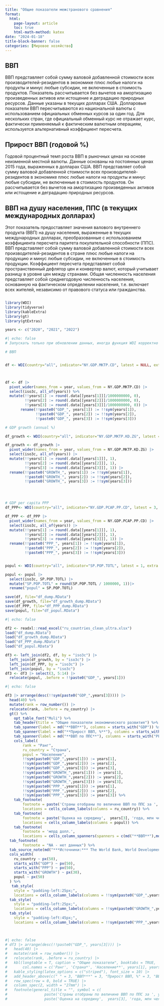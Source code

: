 ---
title: "Общие показатели межстранового сравнения"
format:
  html:
    page-layout: article
    toc: true
    html-math-method: katex
date: "2024-01-18"
title-block-banner: false
categories: [Мировое хозяйство]
---

## ВВП

ВВП представляет собой сумму валовой добавленной стоимости всех производителей-резидентов в экономике плюс любые налоги на продукты и минус любые субсидии, не включенные в стоимость продуктов. Показатель рассчитывается без вычетов на амортизацию произведенных активов или истощение и деградацию природных ресурсов. Данные указаны в текущих долларах США. Долларовые показатели ВВП пересчитываются из национальной валюты с использованием официальных обменных курсов за один год. Для нескольких стран, где официальный обменный курс не отражает курс, фактически применяемый к фактическим валютным операциям, используется альтернативный коэффициент пересчета.

## Прирост ВВП (годовой %)

Годовой процентный темп роста ВВП в рыночных ценах на основе неизменной местной валюты. Данные основаны на постоянных ценах 2015 года, выраженных в долларах США. ВВП представляет собой сумму валовой добавленной стоимости всех производителей-резидентов в экономике плюс любые налоги на продукты и минус любые субсидии, не включенные в стоимость продуктов. Он рассчитывается без вычетов на амортизацию произведенных активов или истощение и деградацию природных ресурсов.

## ВВП на душу населения, ППС (в текущих международных долларах)

Этот показатель предоставляет значения валового внутреннего продукта (ВВП) на душу населения, выраженные в текущих международных долларах, преобразованные с использованием коэффициента пересчета паритета покупательной способности (ППС). ВВП представляет собой сумму валовой добавленной стоимости всех производителей-резидентов в стране плюс любые налоги на продукцию и минус любые субсидии, не включенные в стоимость продукции. Коэффициент пересчета представляет собой пространственный дефлятор цен и конвертер валют, который учитывает разницу в уровне цен между странами. Общая численность населения представляет собой среднегодовую численность населения, основанную на фактическом определении населения, т.е. включает всех жителей, независимо от правового статуса или гражданства.
```{r message=FALSE, warning=FALSE}

```

```{r eval=TRUE, include=FALSE,  message=FALSE, warning=FALSE}
library(WDI)
library(tidyverse)
library(kableExtra)
library(gt)
library(gtExtras)

years <- c("2020", "2021", "2022")

```

```{r eval=FALSE, include=FALSE}

#| echo: false
# Запускать только при обновлении данных, иногда функция WDI корректно не отрабатывает

# ВВП


df <- WDI(country="all", indicator="NY.GDP.MKTP.CD", latest = NULL, extra = TRUE)



df <- df |>
  pivot_wider(names_from = year, values_from = NY.GDP.MKTP.CD) |>
  select(iso3c, all_of(years)) %>%
  mutate(!!years[1] := round(.data[[years[1]]]/1000000000, 0),
         !!years[2] := round(.data[[years[2]]]/1000000000, 0),
         !!years[3] := round(.data[[years[3]]]/1000000000, 0)) |>
       rename(!!paste0("GDP_", years[1]) := !!sym(years[1]),
              !!paste0("GDP_", years[2]) := !!sym(years[2]),
              !!paste0("GDP_", years[3]) := !!sym(years[3]))

# GDP growth (annual %)

df_growth <- WDI(country="all", indicator="NY.GDP.MKTP.KD.ZG", latest = 3, extra = TRUE)

df_growth <- df_growth |>
  pivot_wider(names_from = year, values_from = NY.GDP.MKTP.KD.ZG) |>
  select(iso3c, all_of(years)) |>
  mutate(!!years[1] := round(.data[[years[1]]], 1),
         !!years[2] := round(.data[[years[2]]], 1),
         !!years[3] := round(.data[[years[3]]], 1)) |>
  rename(!!paste0("GROWTH_", years[1]) := !!sym(years[1]),
         !!paste0("GROWTH_", years[2]) := !!sym(years[2]),
         !!paste0("GROWTH_", years[3]) := !!sym(years[3]))




# GDP per capita PPP
df_PPP<- WDI(country="all", indicator="NY.GDP.PCAP.PP.CD", latest = 3, extra = TRUE)

df_PPP <- df_PPP |>
  pivot_wider(names_from = year, values_from = NY.GDP.PCAP.PP.CD) |>
  select(iso3c, all_of(years)) |>
  mutate(!!years[1] := round(.data[[years[1]]], 1),
         !!years[2] := round(.data[[years[2]]], 1),
         !!years[3] := round(.data[[years[3]]], 1)) |>
  rename(!!paste0("PPP_", years[1]) := !!sym(years[1]),
         !!paste0("PPP_", years[2]) := !!sym(years[2]),
         !!paste0("PPP_", years[3]) := !!sym(years[3]))


popul <- WDI(country="all", indicator="SP.POP.TOTL", latest = 1, extra = TRUE)

popul <- popul |>
  select(iso3c, SP.POP.TOTL) |>
  mutate("SP.POP.TOTL" = round(SP.POP.TOTL / 1000000, 1))|>
  rename("popul" = SP.POP.TOTL)

save(df, file="df_dump.RData")
save(df_growth, file="df_growth_dump.RData")
save(df_PPP, file="df_PPP_dump.RData")
save(popul, file="df_popul.RData")

```



```{r}
#| echo: false

df2 <- readxl::read_excel("ru_countries_clean_ultra.xlsx")
load("df_dump.RData")
load("df_growth_dump.RData")
load("df_PPP_dump.RData")
load("df_popul.RData")

df3 <- left_join(df2, df, by = "iso3c") |> 
  left_join(df_growth, by = "iso3c") |> 
  left_join(df_PPP, by = "iso3c") |> 
  left_join(popul, by = "iso3c")
df3 <- df3 |> select(3, 5:14) |> 
  relocate(popul, .before = !!paste0("GDP_", years[1]))
```

```{r}
#| echo: false

df3 |> arrange(desc(!!sym(paste0("GDP_",years[3])))) |>
  head(40) %>%
  mutate(rank = row_number()) |>
  relocate(rank, .before = ru_country) |>
  gt() %>% 
    opt_table_font("Muli") %>% 
    tab_header(title = "Общие показатели экономического развития") %>% 
    tab_spanner(label = md("**ВВП**"), columns = starts_with("GDP")) %>% 
    tab_spanner(label = md("**Прирост ВВП, %**"), columns = starts_with("GROWTH")) %>% 
    tab_spanner(label = md("**ВВП по ППС**"), columns = starts_with("PPP")) %>% 
    cols_label(
        rank = "Ранг",
        ru_country = "Страна",
        popul = "Население",
        !!sym(paste0("GDP_",years[1])) := years[1],
        !!sym(paste0("GDP_",years[2])) := years[2],
        !!sym(paste0("GDP_",years[3])) := years[3],
        !!sym(paste0("GROWTH_",years[1])) := years[1],
        !!sym(paste0("GROWTH_",years[2])) := years[2],
        !!sym(paste0("GROWTH_",years[3])) := years[3],
        !!sym(paste0("PPP_",years[1])) := years[1],
        !!sym(paste0("PPP_",years[2])) := years[2],
        !!sym(paste0("PPP_",years[3])) := years[3]) %>% 
    tab_footnote(
        footnote = paste('Страны отобраны по величине ВВП по ППС за ', years[3], 'год. '),
        locations = cells_column_labels(columns = ru_country)) %>% 
    tab_footnote(
        footnote = paste('Оценка на середину',  years[3], 'года, млн чел.'),
        locations = cells_column_labels(columns = popul)) %>% 
    tab_footnote(
        footnote = 'млрд долл.',
        locations = cells_column_spanners(spanners = c(md("**ВВП**"),md("**ВВП по ППС**")))) %>% 
  tab_footnote(
        footnote = "NA - нет данных") %>% 
  tab_source_note(md("***Источники:*** The World Bank, World Development Indicators (2023).")) %>% 
  cols_width(
    ru_country ~ px(50),
    starts_with("GDP") ~ px(50),
    starts_with("PPP") ~ px(50),
    starts_with("GROWTH") ~ px(30),
    popul ~ px(50)
  ) %>% 
   tab_style(
    style = "padding-left:25px;",
    locations = cells_column_labels(columns = !!sym(paste0("GDP_",years[1])))) %>% 
  tab_style(
    style = "padding-left:25px;",
    locations = cells_column_labels(columns = !!sym(paste0("GROWTH_",years[1])))) %>% 
  tab_style(
    style = "padding-left:45px;",
    locations = cells_column_labels(columns = !!sym(paste0("PPP_",years[1]))))

  
```

```{r}
#| echo: false
# df3 |> arrange(desc(!!paste0("GDP_", years[3]))) |> 
#   head(40) |> 
#   mutate(rank = row_number()) |> 
#   relocate(rank, .before = ru_country) |> 
#   kbl(longtable = T, caption = "Общие показатели", booktabs = TRUE,
#       col.names = c('Ранг', 'Страна*', 'Население**', years[1], years[2], years[3], years[1], years[2], years[3], years[1], years[2], years[3])) |> 
#   kable_styling(latex_options = c("striped"), font_size = 10) |> 
#   add_header_above(c(" " = 3, "ВВП***" = 3, "Прирост ВВП, %" = 3, "ВВП по ППС***" = 3)) |> 
#   row_spec(row = 0, bold = TRUE) |> 
#   column_spec(2, width = "27mm") |> 
#   footnote(general_title = "", symbol = c(
#                 paste('Страны отобраны по величине ВВП по ППС за ', years[3], 'год. '), 
#                 paste('Оценка на середину',  years[3], 'года, млн чел.'),'млрд долл.', "NA - нет данных"), symbol_manual = c('*', '**', '***', '****'))

```

